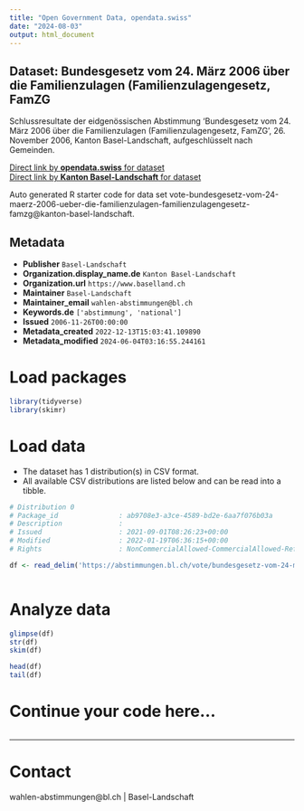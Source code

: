 ```yaml
---
title: "Open Government Data, opendata.swiss"
date: "2024-08-03"
output: html_document
---
```


## Dataset: Bundesgesetz vom 24. März 2006 über die Familienzulagen (Familienzulagengesetz, FamZG

Schlussresultate der eidgenössischen Abstimmung 'Bundesgesetz vom 24. März 2006 über die Familienzulagen (Familienzulagengesetz, FamZG', 26. November 2006, Kanton Basel-Landschaft, aufgeschlüsselt nach Gemeinden.

[Direct link by **opendata.swiss** for dataset](https://opendata.swiss/de/dataset/bundesgesetz-vom-24-marz-2006-uber-die-familienzulagen-familienzulagengesetz-famzg)<br>
[Direct link by **Kanton Basel-Landschaft** for dataset](https://abstimmungen.bl.ch/vote/bundesgesetz-vom-24-maerz-2006-ueber-die-familienzulagen-familienzulagengesetz-famzg/data)

Auto generated R starter code for data set vote-bundesgesetz-vom-24-maerz-2006-ueber-die-familienzulagen-familienzulagengesetz-famzg@kanton-basel-landschaft.

## Metadata

- **Publisher** `Basel-Landschaft`
- **Organization.display_name.de** `Kanton Basel-Landschaft`
- **Organization.url** `https://www.baselland.ch`
- **Maintainer** `Basel-Landschaft`
- **Maintainer_email** `wahlen-abstimmungen@bl.ch`
- **Keywords.de** `['abstimmung', 'national']`
- **Issued** `2006-11-26T00:00:00`
- **Metadata_created** `2022-12-13T15:03:41.109890`
- **Metadata_modified** `2024-06-04T03:16:55.244161`


# Load packages

```r

library(tidyverse)
library(skimr)

```

# Load data

-   The dataset has 1 distribution(s) in CSV format.
-   All available CSV distributions are listed below and can be read into a tibble.

```r

# Distribution 0
# Package_id               : ab9708e3-a3ce-4589-bd2e-6aa7f076b03a
# Description              : 
# Issued                   : 2021-09-01T08:26:23+00:00
# Modified                 : 2022-01-19T06:36:15+00:00
# Rights                   : NonCommercialAllowed-CommercialAllowed-ReferenceRequired

df <- read_delim('https://abstimmungen.bl.ch/vote/bundesgesetz-vom-24-maerz-2006-ueber-die-familienzulagen-familienzulagengesetz-famzg/data-csv')



```

# Analyze data

```r

glimpse(df)
str(df)
skim(df)

head(df)
tail(df)

```

# Continue your code here...

```r

```

------------------------------------------------------------------------

# Contact

wahlen-abstimmungen@bl.ch | Basel-Landschaft
